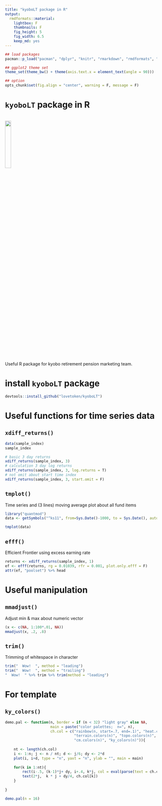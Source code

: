 ```yaml
---
title: "kyoboLT package in R"
output:
  rmdformats::material:
    lightbox: F
    thumbnails: F
    fig_height: 5
    fig_width: 6.5
    keep_md: yes
---
```


```r
## load packages
pacman::p_load("pacman", "dplyr", "knitr", "rmarkdown", "rmdformats", "xts", "reshape2", "formattable", "kyoboLT", "ggplot2")

## ggplot2 theme set
theme_set(theme_bw() + theme(axis.text.x = element_text(angle = 90)))

## option
opts_chunk$set(fig.align = "center", warning = F, message = F)
```

# `kyoboLT` package in R 

<br><img src="./image/under-construction-banner.png" width="20%"><br>

Useful R package for kyobo retirement pension marketing team.  

# install `kyoboLT` package

```r
devtools::install_github("lovetoken/kyoboLT")
```

# Useful functions for time series data

## `xdiff_returns()`

```r
data(sample_index)
sample_index

# basic 3 day returns
xdiff_returns(sample_index, 3)
# calculation 3 day log returns
xdiff_returns(sample_index, 3, log.returns = T)
# not omit about start time index
xdiff_returns(sample_index, 3, start.omit = F)
```

## `tmplot()`

Time series and (3 lines) moving average plot about all fund items

```r
library("quantmod")
data <- getSymbols("^ks11", from=Sys.Date()-1000, to = Sys.Date(), auto.assign = F)

tmplot(data)
```

## `efff()`

Efficient Frontier using excess earning rate

```r
returns <- xdiff_returns(sample_index, 1)
ef <- efff(returns, rg = 0.01039, rfr = 0.001, plot.only.efff = F)
attr(ef, "poolset") %>% head
```

# Useful manipulation

## `mmadjust()`

Adjust min & max about numeric vector

```r
(x <- c(NA, 1:100*.01, NA))
mmadjust(x, .2, .8)
```

## `trim()`

Trimming of whitespace in character

```r
trim("  Wow!  ", method = "leading")
trim("  Wow!  ", method = "trailing")
"  Wow!  " %>% trim %>% trim(method = "leading")
```

# For template

## `ky_colors()`

```r
demo.pal <- function(n, border = if (n < 32) "light gray" else NA,
                     main = paste("color palettes;  n=", n),
                     ch.col = c("rainbow(n, start=.7, end=.1)", "heat.colors(n)",
                                "terrain.colors(n)", "topo.colors(n)", 
                                "cm.colors(n)", "ky_colors(n)")){
  
    nt <- length(ch.col)
    i <- 1:n; j <- n / nt; d <- j/6; dy <- 2*d
    plot(i, i+d, type = "n", yaxt = "n", ylab = "", main = main)
    
    for(k in 1:nt){
        rect(i-.5, (k-1)*j+ dy, i+.4, k*j, col = eval(parse(text = ch.col[k])), border = border)
        text(2*j,  k * j + dy/4, ch.col[k])
    }
    
}

demo.pal(n = 16)
```

